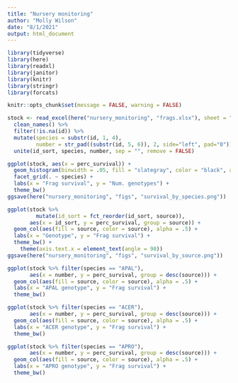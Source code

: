 ```yaml
---
title: "Nursery monitoring"
author: "Molly Wilson"
date: "8/1/2021"
output: html_document
---
```

```r
library(tidyverse)
library(here) 
library(readxl) 
library(janitor)
library(knitr)
library(stringr)
library(forcats)

knitr::opts_chunk$set(message = FALSE, warning = FALSE)
```

```r
stock <- read_excel(here("nursery_monitoring", "frags.xlsx"), sheet = "Stock") %>%  
  clean_names() %>%
  filter(!is.na(id)) %>%
  mutate(species = substr(id, 1, 4),
         number = str_pad((substr(id, 5, 6)), 2, side="left", pad="0")) %>%
  unite(id_sort, species, number, sep = "", remove = FALSE)
```

```r
ggplot(stock, aes(x = perc_survival)) + 
  geom_histogram(binwidth = .05, fill = "slategray", color = "black", alpha = 0.5) +
  facet_grid(. ~ species) +
  labs(x = "Frag survival", y = "Num. genotypes") +
  theme_bw()
ggsave(here("nursery_monitoring", "figs", "survival_by_species.png"))
```

```r
ggplot(stock %>%
         mutate(id_sort = fct_reorder(id_sort, source)), 
       aes(x = id_sort, y = perc_survival, group = source)) +
  geom_col(aes(fill = source, color = source), alpha = .5) +
  labs(x = "Genotype", y = "Frag survival") +
  theme_bw() +
    theme(axis.text.x = element_text(angle = 90))
ggsave(here("nursery_monitoring", "figs", "survival_by_source.png"))
```

```r
ggplot(stock %>% filter(species == "APAL"), 
       aes(x = number, y = perc_survival, group = desc(source))) +
  geom_col(aes(fill = source, color = source), alpha = .5) +
  labs(x = "APAL genotype", y = "Frag survival") +
  theme_bw()

ggplot(stock %>% filter(species == "ACER"), 
       aes(x = number, y = perc_survival, group = desc(source))) +
  geom_col(aes(fill = source, color = source), alpha = .5) +
  labs(x = "ACER genotype", y = "Frag survival") +
  theme_bw()

ggplot(stock %>% filter(species == "APRO"), 
       aes(x = number, y = perc_survival, group = desc(source))) +
  geom_col(aes(fill = source, color = source), alpha = .5) +
  labs(x = "APRO genotype", y = "Frag survival") +
  theme_bw()
```


